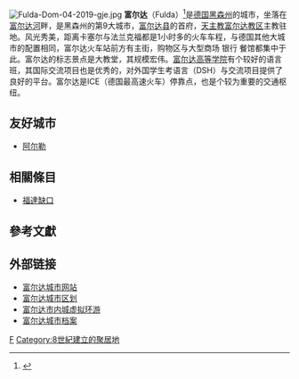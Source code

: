 {{noteTA|G1=德国地名|G2=Landkreis|G3=单位}}
{{德国城市
| 市徽图 = Image:Wappen Fulda.svg
| 在德国内的位置图 = 
| 所属联邦州 = 黑森州
| 所属行政区 = 卡塞尔行政区
| 所属县 = 富尔达县
| 坐标纬度 = 50
| 坐标纬度分 = 33
| 坐标经度 = 9
| 坐标经度分 = 41
| 海拔高度 = 261
| 面积 = 104.05
| 人口 = 63,886
| 统计时间 = 2006年12月31日
| 人口密度 = 614
| 邮政编码 = 36001-36043
| 电话区号 = 0661
| 汽车牌号 = FD
| 政府地址 = Schlossstraße 1<br />36037 Fulda
| 政府网站 = www.fulda.de
|}}
[[File:Fulda-Dom-04-2019-gje.jpg|thumb]]
'''富尔达'''（Fulda）<ref>{{Cite web|url=https://terms.naer.edu.tw/detail/2992298/|title=Fulda - 福達|website=國家教育研究院雙語詞彙、學術名詞暨辭書資訊網|access-date=2021-12-09|archive-date=2021-12-09|archive-url=https://web.archive.org/web/20211209013921/https://terms.naer.edu.tw/detail/2992298/|dead-url=no}}</ref>是[[德国|德国]][[黑森州|黑森州]]的城市，坐落在[[富尔达河|富尔达河]]畔，是黑森州的第9大城市，[[富尔达县|富尔达县]]的首府，[[天主教富尔达教区|天主教富尔达教区]]主教驻地。风光秀美，距离卡塞尔与法兰克福都是1小时多的火车车程，与德国其他大城市的配置相同，富尔达火车站前方有主街，购物区与大型商场 银行 餐馆都集中于此。富尔达的标志景点是大教堂，其规模宏伟。[[富尔达应用科学大学|富尔达高等学院]]有个较好的语言班，其国际交流项目也是优秀的，对外国学生考语言（DSH）与交流项目提供了良好的平台。富尔达是ICE（德国最高速火车）停靠点，也是个较为重要的交通枢纽。

==友好城市==
* {{FRA}} [[阿尔勒|阿尔勒]]

==相關條目==
*[[福達缺口|福達缺口]]

==參考文獻==
{{reflist}}

== 外部链接 ==
{{commonscat|Fulda|富尔达}}
* [http://www.fulda.de/ 富尔达城市网站] {{Wayback|url=http://www.fulda.de/ |date=20120302161635 }}
* [https://web.archive.org/web/20071010082247/http://www.stadtteilseiten.de/ 富尔达城市区划]
* [https://web.archive.org/web/20070927090540/http://www.fulda-erleben.de/rundgang/index.php 富尔达市内城虚拟环游]
* [https://web.archive.org/web/20070927120811/http://www.fulda-online.de/inhaltsseiten/schulen_bildung/stadtarchiv/ 富尔达城市档案]

{{Authority control}}
[[Category:黑森州市镇|F]]
[[Category:8世紀建立的聚居地|Category:8世紀建立的聚居地]]